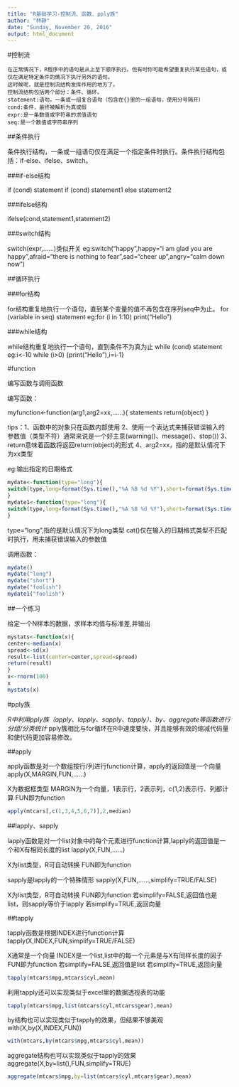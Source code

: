 ```yaml
---
title: "R基础学习-控制流、函数、pply族"
author: "林静"
date: "Sunday, November 20, 2016"
output: html_document
---
```


#控制流
    
    在正常情况下，R程序中的语句是从上至下顺序执行。但有时你可能希望重复执行某些语句，或仅在满足特定条件的情况下执行另外的语句。
    这时候呢，就是控制流结构发挥作用的地方了。
    控制流结构包括两个部分：条件、循环。
    statement:语句，一条或一组复合语句（包含在{}里的一组语句，使用分号隔开）
    cond:条件，最终被解析为真或假
    expr:是一条数值或字符串的求值语句
    seq:是一个数值或字符串序列

##条件执行

条件执行结构，一条或一组语句仅在满足一个指定条件时执行。条件执行结构包括：if-else、ifelse、switch。

###if-else结构

if (cond) statement
if (cond) statement1 else statement2

###ifelse结构

ifelse(cond,statement1,statement2)

###switch结构

switch(expr,……)类似开关
eg:switch("happy",happy="i am glad you are happy",afraid="there is nothing to fear",sad="cheer up",angry="calm down now")

##循环执行

###for结构

for结构重复地执行一个语句，直到某个变量的值不再包含在序列seq中为止。
for (variable in seq) statement
eg:for (i in 1:10) print("Hello")

###while结构

while结构重复地执行一个语句，直到条件不为真为止
while (cond) statement
eg:i<-10
   while (i>0) {print("Hello"),i=i-1}

#function

编写函数与调用函数

编写函数：

myfunction<-function(arg1,arg2=xx,……){
statements
return(object)
}

tips：1、函数中的对象只在函数内部使用
      2、使用一个表达式来捕获错误输入的参数值（类型不符）通常来说是一个好主意(warning()、message()、stop())
      3、return意味着函数将返回return(object)的形式
      4、arg2=xx，指的是默认情况下为xx类型

eg:输出指定的日期格式

```r
mydate<-function(type="long"){
switch(type,long=format(Sys.time(),"%A %B %d %Y"),short=format(Sys.time(),"%m-%d-%y"),cat(type,"is not a recognized type\n"))
}
mydate1<-function(type="long"){
switch(type,long=format(Sys.time(),"%A %B %d %Y"),short=format(Sys.time(),"%m-%d-%y"),warning("is not a recognized type"),call.=TRUE)
}
```

type="long",指的是默认情况下为long类型
cat()仅在输入的日期格式类型不匹配时执行，用来捕获错误输入的参数值

调用函数：

```r
mydate()
mydate("long")
mydate("short")
mydate("foolish")
mydate1("foolish")
```

##一个练习

给定一个N样本的数据，求样本均值与标准差,并输出

```r
mystats<-function(x){
center<-median(x)
spread<-sd(x) 
result<-list(center=center,spread=spread)
return(result)
}
x<-rnorm(100)
x
mystats(x)
```

#pply族

*R中利用pply族（apply、lapply、sapply、tapply）、by、aggregate等函数进行分组/分类统计
*pply簇相比与for循环在R中速度要快，并且能够有效的缩减代码量和使代码更加容易修改。

##apply

apply函数是对一个数组按行/列进行function计算，apply的返回值是一个向量
apply(X,MARGIN,FUN,……)

X为数据框类型
MARGIN为一个向量，1表示行，2表示列，c(1,2)表示行、列都计算
FUN即为function

```r
apply(mtcars[,c(1,3,4,5,6,7)],2,median)
```

##lapply、sapply

lapply函数是对一个list对象中的每个元素进行function计算,lapply的返回值是一个和X有相同长度的list
lapply(X,FUN,……)

X为list类型，R可自动转换
FUN即为function

sapply是lapply的一个特殊情形
sapply(X,FUN,……,simplify=TRUE/FALSE)

X为list类型，R可自动转换
FUN即为function
若simplify=FALSE,返回值也是list，则sapply等价于lapply
若simplify=TRUE,返回向量

##tapply

tapply函数是根据INDEX进行function计算
tapply(X,INDEX,FUN,simplify=TRUE/FALSE)

X通常是一个向量
INDEX是一个list,list中的每一个元素是与X有同样长度的因子
FUN即为function
若simplify=FALSE,返回值是list
若simplify=TRUE,返回向量

```r
tapply(mtcars$mpg,mtcars$cyl,mean)
```

利用tapply还可以实现类似于excel里的数据透视表的功能

```r
tapply(mtcars$mpg,list(mtcars$cyl,mtcars$gear),mean)
```

by结构也可以实现类似于tapply的效果，但结果不够美观
with(X,by(X,INDEX,FUN))

```r
with(mtcars,by(mtcars$mpg,mtcars$cyl,mean))
```

aggregate结构也可以实现类似于tapply的效果
aggregate(X,by=list(),FUN,simplify=TRUE)

```r
aggregate(mtcars$mpg,by=list(mtcars$cyl,mtcars$gear),mean)
```

